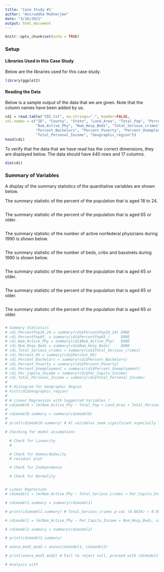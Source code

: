 ```yaml
---
title: 'Case Study #1'
author: "Aniruddha Mukherjee"
date: "3/16/2021"
output: html_document
---
```


```r
knitr::opts_chunk$set(echo = TRUE)
```

### Setup

#### Libraries Used in this Case Study

Below are the libraries used for this case study.
```r
library(ggplot2)
```

#### Reading the Data

Below is a sample output of the data that we are given. Note that the column names have been added by us.
```r
cdi = read.table("CDI.txt", na.strings=".", header=FALSE,
col.names = c("ID", "County", "State", "Land_Area", "Total_Pop", "PercentPop18_24", "PercentPop65_",
              "Num_Active_Phy", "Num_Hosp_Beds", "Total_Serious_crimes", "Percent_HS",
              "Percent_Bachelors", "Percent_Poverty", "Percent_Unemployment", "Per_Capita_Income", 
              "Total_Personal_Income", "Geographic_region"))
head(cdi)
```

To verify that the data that we have read has the correct dimensions, they are displayed below. The data should have $440$ rows and $17$ columns.
```r
dim(cdi)
```

### Summary of Variables

A display of the summary statistics of the quantitative variables are shown below.

The summary statistic of the percent of the population that is aged $18$ to $24$.
```r

```

The summary statistic of the percent of the population that is aged $65$ or older.
```r

```

The summary statistic of the number of active nonfederal physicians during $1990$ is shown below.
```r

```

The summary statistic of the number of beds, cribs and bassinets during $1990$ is shown below.
```r

```

The summary statistic of the percent of the population that is aged $65$ or older.
```r

```

The summary statistic of the percent of the population that is aged $65$ or older.
```r

```

The summary statistic of the percent of the population that is aged $65$ or older.
```r

```

```r

# Summary Statistics
# cdi.PercentPop18_24 = summary(cdi$PercentPop18_24) DONE
# cdi.PercentPop65_ = summary(cdi$PercentPop65_)     DONE
# cdi.Num_Active_Phy = summary(cdi$Num_Active_Phy)   DONE
# cdi.Num_Hosp_Beds = summary(cdi$Num_Hosp_Beds)     DONE
# cdi.Total_Serious_crimes = summary(cdi$Total_Serious_crimes)
# cdi.Percent_HS = summary(cdi$Percent_HS)
# cdi.Percent_Bachelors = summary(cdi$Percent_Bachelors)
# cdi.Percent_Poverty = summary(cdi$Percent_Poverty)
# cdi.Percent_Unemployment = summary(cdi$Percent_Unemployment)
# cdi.Per_Capita_Income = summary(cdi$Per_Capita_Income)
# cdi.Total_Personal_Income = summary(cdi$Total_Personal_Income)
# 
# # Histogram for Geographic Region
# hist(cdi$Geographic_region)
# 
# # Linear Regression with Suggested Variables ?
# cdimodel0 = lm(Num_Active_Phy ~ Total_Pop + Land_Area + Total_Personal_Income, cdi)
# 
# cdimodel0.summary = summary(cdimodel0)
# 
# print(cdimodel0.summary) # Al variables seem significant especially Total_Personal_Income

# Checking for model assumptions

  # Check for Linearity
  #

  # Check for Homoscdedacity
  # residual plot

  # Check for Independence

  # Check for Normality


# Linear Regression
# cdimodel1 = lm(Num_Active_Phy ~ Total_Serious_crimes + Per_Capita_Income + Num_Hosp_Beds, cdi)

# cdimodel1.summary = summary(cdimodel1)

# print(cdimodel1.summary) # Total_Serious_crimes p-val (0.0636) > 0.05

# cdimodel2 = lm(Num_Active_Phy ~ Per_Capita_Income + Num_Hosp_Beds, cdi)

# cdimodel2.summary = summary(cdimodel2)

# print(cdimodel2.summary)

# anova_mod1_mod2 = anova(cdimodel1, cdimodel2)

# print(anova_mod1_mod2) # Fail to reject null, proceed with cdimodel2

# Analysis with
```




































